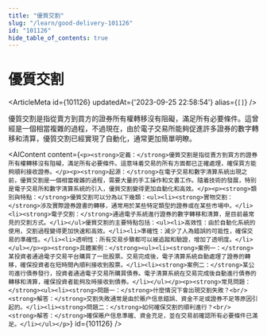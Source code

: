 ```yaml
---
title: "優質交割"
slug: "/learn/good-delivery-101126"
id: "101126"
hide_table_of_contents: true
---
```



# 優質交割

<ArticleMeta id={101126} updatedAt={'2023-09-25 22:58:54'} alias={`[]`} />
<div className='border-solid border-b border-t-0 my-4 border-[var(--ifm-color-gray-300)]' />

優質交割是指從賣方到買方的證券所有權轉移沒有阻礙，滿足所有必要條件。這曾經是一個相當複雜的過程，不過現在，由於電子交易所能夠促進許多證券的數字轉移和清算，優質交割已經實現了自動化，通常更加簡單明瞭。

<AIContent content={`<p><strong>定義：</strong>優質交割是指從賣方到買方的證券所有權轉移沒有阻礙，滿足所有必要條件。這意味着交易的所有方面都已正確處理，確保買方能夠順利接收證券。</p><p><strong>起源：</strong>在電子交易和數字清算系統出現之前，優質交割是一個相當複雜的過程，需要大量的手工操作和文書工作。隨着技術的發展，特別是電子交易所和數字清算系統的引入，優質交割變得更加自動化和高效。</p><p><strong>類別與特點：</strong>優質交割可以分為以下幾類：<ul><li><strong>實物交割：</strong>涉及實際證券證書的轉移，通常用於某些特定類型的證券或在某些市場中。</li><li><strong>電子交割：</strong>通過電子系統進行證券的數字轉移和清算，是目前最常見的交割方式。</li></ul>優質交割的主要特點包括：<ul><li>高效性：由於自動化系統的使用，交割過程變得更加快速和高效。</li><li>準確性：減少了人為錯誤的可能性，確保交易的準確性。</li><li>透明性：所有交易步驟都可以被追蹤和驗證，增加了透明度。</li></ul></p><p><strong>具體案例：</strong><ul><li><strong>案例一：</strong>某投資者通過電子交易平台購買了一批股票。交易完成後，電子清算系統自動處理了證券的轉移，確保投資者在短時間內順利接收到股票。</li><li><strong>案例二：</strong>某公司進行債券發行，投資者通過電子交易所購買債券。電子清算系統在交易完成後自動進行債券的轉移和清算，確保投資者能夠及時接收到債券。</li></ul></p><p><strong>常見問題：</strong><ul><li><strong>問題一：</strong>什麼情況下會出現交割失敗？<br/><strong>解答：</strong>交割失敗通常是由於賬户信息錯誤、資金不足或證券不足等原因引起的。</li><li><strong>問題二：</strong>如何確保交割的順利進行？<br/><strong>解答：</strong>確保賬户信息準確、資金充足，並在交易前確認所有必要條件已滿足。</li></ul></p>`} id={101126} />
